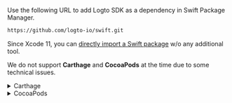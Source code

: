 Use the following URL to add Logto SDK as a dependency in Swift Package Manager.

```bash
https://github.com/logto-io/swift.git
```

Since Xcode 11, you can [directly import a Swift package](https://developer.apple.com/documentation/swift_packages/adding_package_dependencies_to_your_app) w/o any additional tool.

We do not support **Carthage** and **CocoaPods** at the time due to some technical issues.

<details>

<summary>Carthage</summary>

Carthage [needs a `xcodeproj` file to build](https://github.com/Carthage/Carthage/issues/1226#issuecomment-290931385), but `swift package generate-xcodeproj` will report a failure since we are using binary targets
for native social plugins. We will try to find a workaround later.

</details>

<details>

<summary>CocoaPods</summary>

CocoaPods [does not support local dependency](https://github.com/CocoaPods/CocoaPods/issues/3276) and monorepo, thus it&apos;s hard to create a `.podspec` for this repo.

</details>

